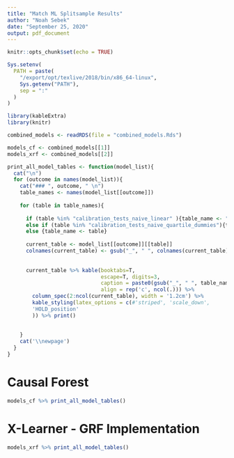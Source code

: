 ```yaml
---
title: "Match ML Splitsample Results"
author: "Noah Sebek"
date: "September 25, 2020"
output: pdf_document
---
```


```r
knitr::opts_chunk$set(echo = TRUE)

Sys.setenv(
  PATH = paste(
    "/export/opt/texlive/2018/bin/x86_64-linux",
    Sys.getenv("PATH"),
    sep = ":"
  )
)

library(kableExtra)
library(knitr)

combined_models <- readRDS(file = "combined_models.Rds")

models_cf <- combined_models[[1]]
models_xrf <- combined_models[[2]]

print_all_model_tables <- function(model_list){
  cat("\n")
  for (outcome in names(model_list)){
    cat("### ", outcome, " \n")
    table_names <- names(model_list[[outcome]])
    
    for (table in table_names){
      
      if (table %in% "calibration_tests_naive_linear" ){table_name <- "naive calibration test quartile dummies"}
      else if (table %in% "calibration_tests_naive_quartile_dummies"){table_name <- "naive calibration test linear"}
      else {table_name <- table}
      
      current_table <- model_list[[outcome]][[table]]
      colnames(current_table) <- gsub("_", " ", colnames(current_table))
      
      
      current_table %>% kable(booktabs=T,
                              escape=T, digits=3,
                              caption = paste0(gsub("_", " ", table_name), " for ", outcome),
                              align = rep('c', ncol(.))) %>%
        column_spec(2:ncol(current_table), width = '1.2cm') %>% 
        kable_styling(latex_options = c(#'striped', 'scale_down',
        'HOLD_position'
        )) %>% print()
      
      
    }
    cat('\\newpage')
  }
}

```

# Causal Forest


```r

models_cf %>% print_all_model_tables()

```


# X-Learner - GRF Implementation

```r

models_xrf %>% print_all_model_tables()

```